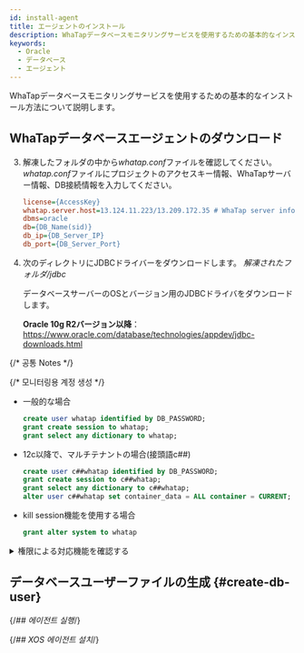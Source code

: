 ```yaml
---
id: install-agent
title: エージェントのインストール
description: WhaTapデータベースモニタリングサービスを使用するための基本的なインストール方法について説明します。
keywords:
  - Oracle
  - データベース
  - エージェント
---
```



<V2Note product="Oracle" />

WhaTapデータベースモニタリングサービスを使用するための基本的なインストール方法について説明します。


<Agentsignupguide />

<Youtube ko='e_UpCgapfQY' en='MIo3HRIOt8M' ja='MIo3HRIOt8M' />

<Steps>


<Createprojectv2 />


<Accesskey />

## WhaTapデータベースエージェントのダウンロード


<Dbinstallagentsteps />

3. 解凍したフォルダの中から*whatap.conf*ファイルを確認してください。*whatap.conf*ファイルにプロジェクトのアクセスキー情報、WhaTapサーバー情報、DB接続情報を入力してください。

   ```ini title='whatap.conf'
   license={AccessKey}
   whatap.server.host=13.124.11.223/13.209.172.35 # WhaTap server information
   dbms=oracle
   db={DB_Name(sid)}
   db_ip={DB_Server_IP}
   db_port={DB_Server_Port}
   ```

4. 次のディレクトリにJDBCドライバーをダウンロードします。 _解凍されたフォルダ/jdbc_

   データベースサーバーのOSとバージョン用のJDBCドライバをダウンロードします。 

   **Oracle 10g R2バージョン以降**：https://www.oracle.com/database/technologies/appdev/jdbc-downloads.html

{/* 공통 Notes */}

<Dbinstallagentcommonnotes />

{/* 모니터링용 계정 생성 */}

<Dbcreatemonitoringaccount />

- 一般的な場合

  ```sql
  create user whatap identified by DB_PASSWORD;
  grant create session to whatap;
  grant select any dictionary to whatap;
  ```

- 12c以降で、マルチテナントの場合(接頭語c##)

  ```sql
  create user c##whatap identified by DB_PASSWORD;
  grant create session to c##whatap;
  grant select any dictionary to c##whatap;
  alter user c##whatap set container_data = ALL container = CURRENT;
  ```

- kill session機能を使用する場合

  ```sql
  grant alter system to whatap
  ```

<details>

<summary>権限による対応機能を確認する</summary>

**基本権限**外の権限は、ユーザーの環境によって付与する必要はありません。ただし、一部の機能が動作しないことがあります。

<div className="c5-10-25-25-15-25">

| 権限                                                | command (Single DB)                                         | command (Multitenant DB)                                                                                                                                                          | メニューと機能                                                                                                                                                                | 詳細履歴                                                        |
| ------------------------------------------------- | ------------------------------------------------------------------------------ | ---------------------------------------------------------------------------------------------------------------------------------------------------------------------------------------------------- | ---------------------------------------------------------------------------------------------------------------------------------------------------------------------- | ----------------------------------------------------------- |
| 基本権限                                              | `grant create session to whatap;`                                              | `grant create session to c##whatap;`                                                                                                                                                                 | 접속                                                                                                                                                                     | -                                                           |
| ^                                                 | <code>grant <span class="vslow">select any dictionary</span> to whatap;</code> | <code>grant <span class="vslow">select any dictionary</span> to c##whatap;</code>                                                                                                                    | <Cmdname sid="side_dbMonitoring" className="uitext" /> / <Cmdname sid="side_multiInstance" className="uitext" /> / <Cmdname sid="side_dbSqlStat" className="uitext" /> | 個別権限の付与時、次の表の内容を参照                                          |
| ^                                                 | -                                                                              | `alter user c##whatap set container_data = ALL container = CURRENT;`                                                                                                                                 | ^                                                                                                                                                                      | マルチテナントDBを使用する場合(12C以降) pdb照会のための必須権限である |
| <Cmdname sid="session_kill" className="uitext" /> | `grant alter system to whatap;`                                                | `grant alter system to c##whatap;`                                                                                                                                                                   | <Cmdname sid="active_sessions" className="uitext" /> &gt; <Cmdname sid="session_kill" className="uitext" />                                                            | -                                                           |
| ヒドゥンパラメータの照会                                      | \>                                                                             | `create view sys.DB_User_vw_ksppi as select * from sys.x$ksppi;`<br/>`grant select on sys.DB_User_vw_ksppi to DB_User;`<br/>`create synonym DB_User.DB_User_vw_ksppi for sys.DB_User_vw_ksppi;`      | パラメータ照会メニューにヒドゥンパラメータの内容を含む                                                                                                                                            | ヒドゥンパラメータを照会するには、別のビュー/シノニムの生成および権限付与が必要                    |
| ^                                                 | \>                                                                             | `create view sys.DB_User_vw_ksppcv as select * from sys.x$ksppcv;`<br/>`grant select on sys.DB_User_vw_ksppcv to DB_User;`<br/>`create synonym DB_User.DB_User_vw_ksppcv for sys.DB_User_vw_ksppcv;` | ^                                                                                                                                                                      | ^                                                           |

</div>

<code><span class="vslow">select any dictionary</span></code>の代わりに、次の権限を個別に付与しても構いません。

<div className="c3-3">

| 権限                                                                        | command (Single DB)                                 | command (Multitenant DB)              |
| ------------------------------------------------------------------------- | ---------------------------------------------------------------------- | -------------------------------------------------------- |
| <Cmdname sid="active_sessions" /> / <Cmdname sid="lock_tree" /> / メトリクス情報 | `grant select on v_$sqlarea to whatap;`                                | `grant select on v_$sqlarea to c##whatap;`               |
| ^                                                                         | `grant select on v_$transaction to whatap;`                            | `grant select on v_$transaction to c##whatap;`           |
| ^                                                                         | `grant select on v_$instance to whatap;`                               | `grant select on v_$instance to c##whatap;`              |
| ^                                                                         | `grant select on v_$sysstat to whatap;`                                | `grant select on v_$sysstat to c##whatap;`               |
| ^                                                                         | `grant select on v_$lock to whatap;`                                   | `grant select on v_$lock to c##whatap;`                  |
| ^                                                                         | `grant select on v_$sesstat to whatap;`                                | `grant select on v_$sesstat to c##whatap;`               |
| ^                                                                         | `grant select on v_$event_name to whatap;`                             | `grant select on v_$event_name to c##whatap;`            |
| ^                                                                         | `grant select on v_$session to whatap;`                                | `grant select on v_$session to c##whatap;`               |
| ^                                                                         | `grant select on v_$sql to whatap;`                                    | `grant select on v_$sql to c##whatap;`                   |
| ^                                                                         | `grant select on v_$process to whatap;`                                | `grant select on v_$process to c##whatap;`               |
| ^                                                                         | `grant select on v_$statname to whatap;`                               | `grant select on v_$statname to c##whatap;`              |
| ^                                                                         | `grant select on v_$system_event to whatap;`                           | `grant select on v_$system_event to c##whatap;`          |
| ^                                                                         | `grant select on v_$osstat to whatap;`                                 | `grant select on v_$osstat to c##whatap;`                |
| ^                                                                         | `grant select on v_$px_session to whatap;`                             | `grant select on v_$px_session to c##whatap;`            |
| ^                                                                         | `grant select on v_$sga to whatap;`                                    | `grant select on v_$sga to c##whatap;`                   |
| ^                                                                         | -                                                                      | `grant select on v_$con_sysstat to c##whatap;`           |
| パラメータ情報                                                                   | `grant select on v_$parameter to whatap;`                              | `grant select on v_$parameter to c##whatap;`             |
| Wait情報/Event情報                                                            | `grant select on v_$event_name to whatap;`                             | `grant select on v_$event_name to c##whatap;`            |
| ^                                                                         | `grant select on v_$system_event to whatap`                            | `grant select on v_$con_system_event to c##whatap;`      |
| ^                                                                         | `grant select on v_$system_wait_class to whatap;`                      | `grant select on v_$system_wait_class to c##whatap;`     |
| ^                                                                         | -                                                                      | `grant select on v_$con_system_wait_class to c##whatap;` |
| Tablespace情報                                                              | `grant select on dba_data_files to whatap;`                            | `grant select on cdb_data_files to c##whatap;`           |
| ^                                                                         | `grant select on dba_free_space to whatap;`                            | `grant select on cdb_free_space to c##whatap;`           |
| ^                                                                         | `grant select on dba_temp_files to whatap;`                            | `grant select on v_$sort_segment to c##whatap;`          |
| ^                                                                         | `grant select on v_$temp_extent_pool to whatap;`                       | `grant select on v_$tempfile to c##whatap;`              |
| ^                                                                         | `grant select on v_$containers to whatap;` (12c 이상) | `grant select on v_$containers to c##whatap;`            |

</div>

</details>

## データベースユーザーファイルの生成 {#create-db-user}

<DBuserDesc />


<Dbcreatedbuserfilebody />

{/*## 에이전트 실행*/}

<Dbrunagent />

{/*## XOS 에이전트 설치*/}

<Dbinstallxosagent />

</Steps>


<NextStep />
